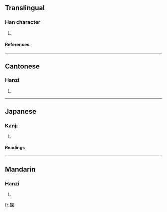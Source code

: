 ==Translingual==
===Han character===
{{Han char|rn=64|rad=手|as=10|sn=13|four=|canj=手弓手木 (QNQD)}}
# {{defn|Han|sort=手10}}
====References====
{{Han ref|kx=0447.250|dkj=12504|dj=0798.170|hdz=31935.050|uh=6429|ud=25641}}

----
==Cantonese==
===Hanzi===
{{yue-hanzi|jyut=}}
# {{defn|Cantonese}}

----
==Japanese==
===Kanji===
{{ja-kanji|grade=|rs=手10}}
# {{defn|Japanese}} 
====Readings====
{{ja-readings|on=[[けつ]] (ketsu), [[げち]] (gechi), [[たく]] (taku), [[ちゃく]] (chaku)|kun=[[かつぐ]] (katsugu), [[てでものをはかる]] (tedemonowohakaru)}}

----
==Mandarin==
===Hanzi===
{{cmn-hanzi|pin=[[jié]] (jie2), [[tà]] (ta4)|wg=chieh<sup>2</sup>, t'a<sup>4</sup>}}
# {{defn|Mandarin}}

[[fr:搩]]